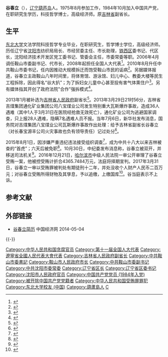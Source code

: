 '''谷春立'''（{{bd|1957年|7月||catIdx=G谷}}），[[辽宁省|辽宁]][[葫芦岛市|葫芦岛]]人。1975年8月参加工作，1984年10月加入中国共产党，在职研究生学历，科技哲学博士，高级经济师。原[[吉林省|吉林省]]副省长。

== 生平 ==
[[东北大学_(中国)|东北大学]]文法学院科技哲学专业毕业，在职研究生，哲学博士学位，高级经济师。历任辽宁省[[沈阳市|沈阳市]]纺织局局长、市经贸委主任、市长助理，[[铁西区_(沈阳市)|铁西区]]委书记、代区长，沈阳经济技术开发区党工委书记、管委会主任，市委常委等职。2006年4月调任鞍山市委副书记、代市长，2008年起担任全国人大代表<ref>{{cite news|title=全国人大代表信息-谷春立|url=http://210.82.31.1:8084/delegate/viewDelegate.action?dbid=110406|accessdate=2013-04-05|newspaper=全国人大网|archive-url=https://web.archive.org/web/20140222013215/http://www.npc.gov.cn/delegate/viewDelegate.action?dbid=110406|archive-date=2014-02-22|dead-url=yes}}</ref>。2010年8月升任中共鞍山市委书记，任内因推动大规模拆迁而饱受鞍山市民的诟病<ref>{{cite news|url=http://epaper.ynet.com/html/2015-08/03/content_147030.htm|title=但愿“谷大扒”们成为过去时|publisher=[[北京青年报|北京青年报]]|date=2015-08-03|accessdate=2015-08-03|deadurl=yes|archiveurl=https://web.archive.org/web/20160304101927/http://epaper.ynet.com/html/2015-08/03/content_147030.htm|archivedate=2016-03-04}}</ref>。另据媒体报道，谷春立主政鞍山八年时间里，将体育馆、游泳馆、妇儿中心、教委大楼等民生工程拆除，因此得名“谷大扒”；为了拆妇女儿童中心甚至投有害气体熏住户<ref>{{cite web|url=http://news.163.com/15/0821/05/B1H33R2A0001124J.html|title=吉林"首虎"被指为拆妇儿中心投放有毒气体|publisher=网易|accessdate=2015-08-21|archive-url=https://web.archive.org/web/20160324084836/http://news.163.com/15/0821/05/B1H33R2A0001124J.html|archive-date=2016-03-24|dead-url=yes}}</ref>。另有媒体指其开创了政府法院"合作"强拆模式<ref>{{cite web|url=http://news.163.com/15/0917/23/B3OK2VLT0001124J.html|title=媒体揭谷春立创辽宁海城政府法院"合作"强拆模式|accessdate=2015-09-17|publisher=网易|archive-url=https://web.archive.org/web/20150927131907/http://news.163.com/15/0917/23/B3OK2VLT0001124J.html|archive-date=2015-09-27|dead-url=yes}}</ref>。

2013年1月被补选为[[吉林省人民政府|吉林省人民政府]]副省长<ref>{{cite web|accessdate=2013-11-29|url=http://renshi.people.com.cn/n/2013/0116/c139617-20214036.html|title=吉林省人大常委会举行第三十七次会议 决定任命谷春立为副省长|publisher=[[人民网|人民网]]|deadurl=yes|archiveurl=https://web.archive.org/web/20130120144322/http://renshi.people.com.cn/n/2013/0116/c139617-20214036.html|archivedate=2013-01-20}}</ref>。2013年3月29日21时56分，吉林省吉煤集团通化矿业集团公司八宝煤业公司发生特别重大瓦斯爆炸事故，造成36人遇难（其中1人于3月31日在医院经抢救无效死亡），通化矿业公司为逃避国家调查，只上报28人遇难，隐瞒7名遇难人员不报。当年7月6日，新华社发布消息，国务院对吉煤集团八宝煤业公司瓦斯爆炸事故作出处理：给予吉林省副省长谷春立（对长春宝源丰公司火灾事故也负有领导责任）记过处分<ref>{{cite web|url=http://news.163.com/15/0801/22/AVVE0KFO0001124J.html|title=吉林副省长谷春立落马 2年前曾因矿难瞒报被记过|publisher=网易|accessdate=2015-08-01|archive-url=https://web.archive.org/web/20170401145735/http://news.163.com/15/0801/22/AVVE0KFO0001124J.html|archive-date=2017-04-01|dead-url=yes}}</ref>。

2015年8月1日，因涉嫌严重违纪违法接受组织调查<ref>{{cite web|url=http://www.ccdi.gov.cn/xwtt/201508/t20150801_60058.html|title=吉林省副省长谷春立涉嫌严重违纪违法接受组织调查|publisher=中央纪委监察部网站|accessdate=2015-08-01|archive-date=2015-08-03|archive-url=https://web.archive.org/web/20150803212704/http://www.ccdi.gov.cn/xwtt/201508/t20150801_60058.html|dead-url=no}}</ref>，成为中共十八大以来吉林被查的“首虎”；六天后被免职<ref>{{cite web|url=http://fanfu.people.com.cn/n/2015/0807/c64371-27428274.html|title=中央决定免去谷春立领导职务|publisher=中国共产党新闻网|accessdate=2015-08-07|deadurl=yes|archiveurl=https://web.archive.org/web/20150814073509/http://fanfu.people.com.cn/n/2015/0807/c64371-27428274.html|archivedate=2015-08-14}}</ref>。10月30日，中纪委发布消息称，谷春立被双开，并移送司法机关<ref>{{cite web |url = http://www.ccdi.gov.cn/jlsc/201510/t20151030_64227.html |title = 吉林省政府原党组成员、副省长谷春立严重违纪被开除党籍和公职 |accessdate = 2015年10月30日 |publisher = 中央纪委监察部网站 |deadurl = yes |archiveurl = https://web.archive.org/web/20151222120147/http://www.ccdi.gov.cn/jlsc/201510/t20151030_64227.html |archivedate = 2015年12月22日 }}</ref>。2016年12月21日，[[哈尔滨市|哈尔滨市]]中级人民法院一审公开审理了谷春立受贿一案，他被控受贿计折合4365.7484万元，法庭将择期宣判。2017年3月31日，谷春立一审以受贿罪被判处有期徒刑十二年，并处没收个人财产人民币二百万元；对谷春立受贿所得财物及其孳息，予以追缴，上缴国库<ref>{{Cite web|url=http://news.xinhuanet.com/legal/2017-03/31/c_1120734903.htm|title=吉林原副省长谷春立一审获刑12年 表示服判不上诉|accessdate=2017-04-01|author=|date=2017-03-31|work=|publisher=新华网|archive-date=2017-03-31|archive-url=https://web.archive.org/web/20170331133711/http://news.xinhuanet.com/legal/2017-03/31/c_1120734903.htm|dead-url=no}}</ref>。谷当庭表示不上诉。

==参考文献==
{{reflist|3}}
==外部链接==
*[http://district.ce.cn/newarea/sddy/201301/16/t20130116_24031486.shtml 谷春立简历]{{Wayback|url=http://district.ce.cn/newarea/sddy/201301/16/t20130116_24031486.shtml |date=20140503193240 }} 中国经济网 2014-05-04
{{-}}
{{start box}}
{{s-ppo|cpc}}
{{s-before|[[张杰辉|张杰辉]]}}
{{s-title|[[中国共产党鞍山市委员会|中国共产党鞍山市委员会]]书记|2010年8月—2013年1月}}
{{s-after|[[王世伟|王世伟]]}}
{{s-gov|prc}}
{{s-before|[[张杰辉|张杰辉]]}}
{{s-title|[[鞍山市人民政府|鞍山市人民政府]]市长|2006年4月—2010年8月}}
{{s-after|[[王阳_(1957年)|王　阳]]}}
{{end box}}
{{中共十八大到十九大期间的反腐败工作}}
{{DEFAULTSORT:Gu谷}}
[[Category:中华人民共和国贪腐官员|Category:中华人民共和国贪腐官员]]
[[Category:第十一届全国人大代表|Category:第十一届全国人大代表]]
[[Category:遼寧省全國人民代表大會代表|Category:遼寧省全國人民代表大會代表]]
[[Category:吉林省人民政府副省长|Category:吉林省人民政府副省长]]
[[Category:中共鞍山市委書記|Category:中共鞍山市委書記]]
[[Category:鞍山市人民政府市长|Category:鞍山市人民政府市长]]
[[Category:中共鞍山市委副书记|Category:中共鞍山市委副书记]]
[[Category:中共沈阳市委常委|Category:中共沈阳市委常委]]
[[Category:辽宁省区长|Category:辽宁省区长]]
[[Category:辽宁省区委书记|Category:辽宁省区委书记]]
[[Category:沈阳市人民政府官员|Category:沈阳市人民政府官员]]
[[Category:中国共产党党员_(1984年入党)|Category:中国共产党党员 (1984年入党)]]
[[Category:被开除中国共产党党籍者|Category:被开除中国共产党党籍者]]
[[Category:中华人民共和国受贿罪罪犯|Category:中华人民共和国受贿罪罪犯]]
[[Category:东北大学校友_(中国)|Category:东北大学校友 (中国)]]
[[Category:葫蘆島人|Category:葫蘆島人]]
[[Category:谷姓|C]]